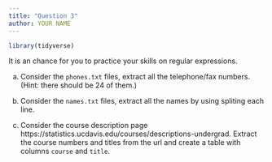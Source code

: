 ```yaml
---
title: "Question 3"
author: YOUR NAME
---
```



```r
library(tidyverse)
```

It is an chance for you to practice your skills on regular expressions.


(a) Consider the `phones.txt` files, extract all the telephone/fax numbers. (Hint: there should be 24 of them.)



(b) Consider the `names.txt` files, extract all the names by using spliting each line.



(c) Consider the course description page https://statistics.ucdavis.edu/courses/descriptions-undergrad.
    Extract the course numbers and titles from the url and create a table with columns `course` and `title`.